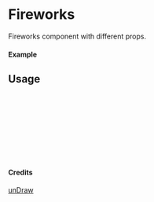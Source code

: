 
<Meta of={Fireworks} title="unDraw/Fireworks" />

# Fireworks

Fireworks component with different props.

#### Example

<Canvas of={Fireworks.Primary} />

## Usage

```ts
import { Fireworks } from "yadl-ui";

const Example = () => {
  return (
      <Fireworks />
  );
};

export default Example;
```

#### Credits
[unDraw](https://undraw.co/illustrations)
